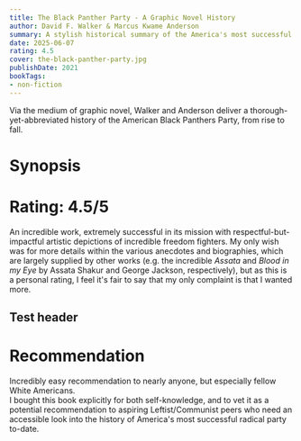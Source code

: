 ```yaml
---
title: The Black Panther Party - A Graphic Novel History
author: David F. Walker & Marcus Kwame Anderson
summary: A stylish historical summary of the America's most successful radical party.
date: 2025-06-07
rating: 4.5
cover: the-black-panther-party.jpg
publishDate: 2021
bookTags: 
- non-fiction
---
```


Via the medium of graphic novel, Walker and Anderson deliver a thorough-yet-abbreviated history of the American Black Panthers Party, from rise to fall.

# Synopsis

# Rating: 4.5/5
An incredible work, extremely successful in its mission with respectful-but-impactful artistic depictions of incredible freedom fighters. My only wish was for more details within the various anecdotes and biographies, which are largely supplied by other works (e.g. the incredible *Assata* and *Blood in my Eye* by Assata Shakur and George Jackson, respectively), but as this is a personal rating, I feel it's fair to say that my only complaint is that I wanted more.

## Test header

# Recommendation
Incredibly easy recommendation to nearly anyone, but especially fellow White Americans.\
I bought this book explicitly for both self-knowledge, and to vet it as a potential recommendation to aspiring Leftist/Communist peers who need an accessible look into the history of America's most successful radical party to-date. <InlineArgentEmoji emoji='triumph' />